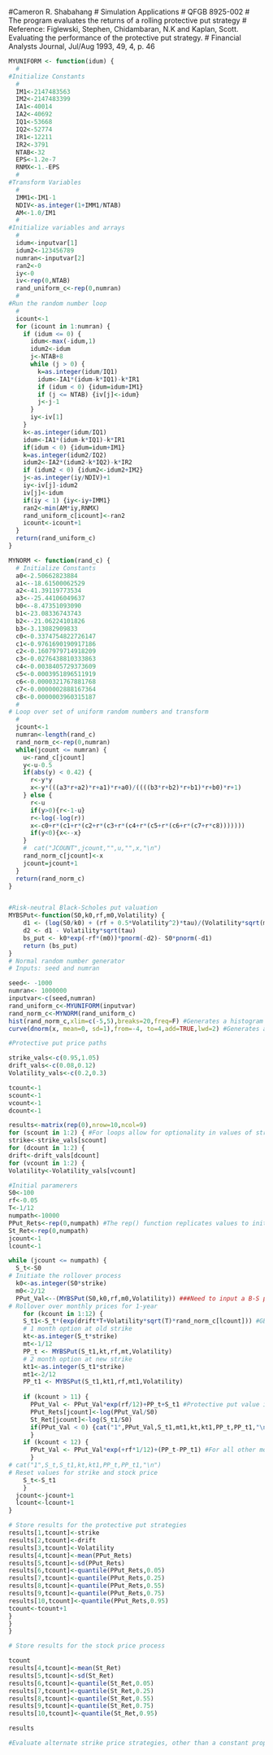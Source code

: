 #Cameron R. Shabahang
# Simulation Applications
# QFGB 8925-002
# The program evaluates the returns of a rolling protective put strategy 
# Reference: Figlewski, Stephen, Chidambaran, N.K and Kaplan, Scott. Evaluating the performance of the protective put strategy. 
# Financial Analysts Journal, Jul/Aug 1993, 49, 4, p. 46
```r
MYUNIFORM <- function(idum) {
  #
#Initialize Constants
  #
  IM1<-2147483563
  IM2<-2147483399
  IA1<-40014
  IA2<-40692
  IQ1<-53668
  IQ2<-52774
  IR1<-12211
  IR2<-3791
  NTAB<-32
  EPS<-1.2e-7
  RNMX<-1.-EPS
  #
#Transform Variables
  #
  IMM1<-IM1-1
  NDIV<-as.integer(1+IMM1/NTAB)
  AM<-1.0/IM1
  #
#Initialize variables and arrays
  #
  idum<-inputvar[1]
  idum2<-123456789
  numran<-inputvar[2]
  ran2<-0
  iy<-0
  iv<-rep(0,NTAB)
  rand_uniform_c<-rep(0,numran)
  #
#Run the random number loop
  #  
  icount<-1
  for (icount in 1:numran) {
    if (idum <= 0) {
      idum<-max(-idum,1)
      idum2<-idum
      j<-NTAB+8
      while (j > 0) {
        k=as.integer(idum/IQ1)
        idum<-IA1*(idum-k*IQ1)-k*IR1
        if (idum < 0) {idum=idum+IM1}
        if (j <= NTAB) {iv[j]<-idum}
        j<-j-1
      }
      iy<-iv[1]
    }
    k<-as.integer(idum/IQ1)
    idum<-IA1*(idum-k*IQ1)-k*IR1
    if(idum < 0) {idum=idum+IM1}
    k=as.integer(idum2/IQ2)
    idum2<-IA2*(idum2-k*IQ2)-k*IR2 
    if (idum2 < 0) {idum2<-idum2+IM2}
    j<-as.integer(iy/NDIV)+1
    iy<-iv[j]-idum2
    iv[j]<-idum
    if(iy < 1) {iy<-iy+IMM1}
    ran2<-min(AM*iy,RNMX)
    rand_uniform_c[icount]<-ran2
    icount<-icount+1
  }
  return(rand_uniform_c)
}

MYNORM <- function(rand_c) {
  # Initialize Constants
  a0<-2.50662823884
  a1<--18.61500062529
  a2<-41.39119773534
  a3<--25.44106049637
  b0<--8.47351093090
  b1<-23.08336743743
  b2<--21.06224101826
  b3<-3.13082909833
  c0<-0.3374754822726147
  c1<-0.9761690190917186
  c2<-0.1607979714918209
  c3<-0.0276438810333863
  c4<-0.0038405729373609
  c5<-0.0003951896511919
  c6<-0.0000321767881768
  c7<-0.0000002888167364
  c8<-0.0000003960315187
  #
# Loop over set of uniform random numbers and transform
  #
  jcount<-1
  numran<-length(rand_c)
  rand_norm_c<-rep(0,numran)
  while(jcount <= numran) {
    u<-rand_c[jcount]
    y<-u-0.5
    if(abs(y) < 0.42) {
      r<-y*y
      x<-y*(((a3*r+a2)*r+a1)*r+a0)/((((b3*r+b2)*r+b1)*r+b0)*r+1)
    } else {
      r<-u
      if(y>0){r<-1-u}
      r<-log(-log(r))
      x<-c0+r*(c1+r*(c2+r*(c3+r*(c4+r*(c5+r*(c6+r*(c7+r*c8)))))))
      if(y<0){x<--x}
    }
    #  cat("JCOUNT",jcount,"",u,"",x,"\n")
    rand_norm_c[jcount]<-x
    jcount=jcount+1
  }
  return(rand_norm_c)
}


#Risk-neutral Black-Scholes put valuation 
MYBSPut<-function(S0,k0,rf,m0,Volatility) {
    d1 <- (log(S0/k0) + (rf + 0.5*Volatility^2)*tau)/(Volatility*sqrt(m0))
    d2 <- d1 - Volatility*sqrt(tau)
    bs_put <- k0*exp(-rf*(m0))*pnorm(-d2)- S0*pnorm(-d1)
    return (bs_put)
}
# Normal random number generator
# Inputs: seed and numran

seed<- -1000
numran<- 1000000
inputvar<-c(seed,numran)
rand_uniform_c<-MYUNIFORM(inputvar)
rand_norm_c<-MYNORM(rand_uniform_c)
hist(rand_norm_c,xlim=c(-5,5),breaks=20,freq=F) #Generates a histogram of the normally distributed random numbers
curve(dnorm(x, mean=0, sd=1),from=-4, to=4,add=TRUE,lwd=2) #Generates a normal curve to overlay on the histogram of generated numbers

#Protective put price paths

strike_vals<-c(0.95,1.05)
drift_vals<-c(0.08,0.12)
Volatility_vals<-c(0.2,0.3)

tcount<-1
scount<-1
vcount<-1
dcount<-1

results<-matrix(rep(0),nrow=10,ncol=9)
for (scount in 1:2) { #For loops allow for optionality in values of strike, drift, and volatility parameters 
strike<-strike_vals[scount]
for (dcount in 1:2) {
drift<-drift_vals[dcount]
for (vcount in 1:2) {
Volatility<-Volatility_vals[vcount]

#Initial paramerers
S0<-100
rf<-0.05
T<-1/12
numpath<-10000
PPut_Rets<-rep(0,numpath) #The rep() function replicates values to initialize the put returns and stock returns matrices
St_Ret<-rep(0,numpath)
jcount<-1
lcount<-1

while (jcount <= numpath) {
  S_t<-S0
# Initiate the rollover process 
  k0<-as.integer(S0*strike)
  m0<-2/12
  PPut_Val<--(MYBSPut(S0,k0,rf,m0,Volatility)) ###Need to input a B-S put function 
# Rollover over monthly prices for 1-year
    for (kcount in 1:12) {
    S_t1<-S_t*(exp(drift*T+Volatility*sqrt(T)*rand_norm_c[lcount])) #GBM stock price process 
    # 1 month option at old strike
    kt<-as.integer(S_t*strike)
    mt<-1/12
    PP_t <- MYBSPut(S_t1,kt,rf,mt,Volatility)
    # 2 month option at new strike
    kt1<-as.integer(S_t1*strike)
    mt1<-2/12
    PP_t1 <- MYBSPut(S_t1,kt1,rf,mt1,Volatility)
    
    if (kcount > 11) {
      PPut_Val <- PPut_Val*exp(rf/12)+PP_t+S_t1 #Protective put value is discounted and added to 1 month option at old strike and stock price
      PPut_Rets[jcount]<-log(PPut_Val/S0)
      St_Ret[jcount]<-log(S_t1/S0)
      if(PPut_Val < 0) {cat("1",PPut_Val,S_t1,mt1,kt,kt1,PP_t,PP_t1,"\n")} #If the protective put value is negative at last month, display output
      }
    if (kcount < 12) {
      PPut_Val <- PPut_Val*exp(+rf*1/12)+(PP_t-PP_t1) #For all other months, discount by one month and add difference in put option prices
      }
# cat("1",S_t,S_t1,kt,kt1,PP_t,PP_t1,"\n")
# Reset values for strike and stock price 
    S_t<-S_t1
    }
  jcount<-jcount+1
  lcount<-lcount+1
}

# Store results for the protective put strategies 
results[1,tcount]<-strike
results[2,tcount]<-drift
results[3,tcount]<-Volatility
results[4,tcount]<-mean(PPut_Rets)
results[5,tcount]<-sd(PPut_Rets)
results[6,tcount]<-quantile(PPut_Rets,0.05)
results[7,tcount]<-quantile(PPut_Rets,0.25)
results[8,tcount]<-quantile(PPut_Rets,0.55)
results[9,tcount]<-quantile(PPut_Rets,0.75)
results[10,tcount]<-quantile(PPut_Rets,0.95)
tcount<-tcount+1
}
}
}

# Store results for the stock price process 

tcount
results[4,tcount]<-mean(St_Ret)
results[5,tcount]<-sd(St_Ret)
results[6,tcount]<-quantile(St_Ret,0.05)
results[7,tcount]<-quantile(St_Ret,0.25)
results[8,tcount]<-quantile(St_Ret,0.55)
results[9,tcount]<-quantile(St_Ret,0.75)
results[10,tcount]<-quantile(St_Ret,0.95)

results

#Evaluate alternate strike price strategies, other than a constant proportion of stock price 
```
